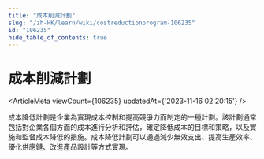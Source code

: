 ```yaml
---
title: "成本削減計劃"
slug: "/zh-HK/learn/wiki/costreductionprogram-106235"
id: "106235"
hide_table_of_contents: true
---
```



<Breadcrumbs current="成本削減計劃" />

# 成本削減計劃

<ArticleMeta viewCount={106235} updatedAt={'2023-11-16 02:20:15'} />
<div className='border-solid border-b border-t-0 my-4 border-[var(--ifm-color-gray-300)]' />

成本降低計劃是企業為實現成本控制和提高競爭力而制定的一種計劃。該計劃通常包括對企業各個方面的成本進行分析和評估，確定降低成本的目標和策略，以及實施和監督成本降低的措施。成本降低計劃可以通過減少無效支出、提高生產效率、優化供應鏈、改進產品設計等方式實現。
